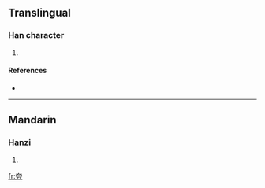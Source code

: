 ==Translingual==

===Han character===
{{Han char|rn=37|rad=大|as=04|sn=7|four=|canj=大一一戈 (KMMI)}}

# {{defn|Han|sort=大04}}

====References====
* {{Han ref|kx=0250.080|dkj=05863|dj=0509.160|hdz=10529.060|uh=593D|ud=22845}}

----

==Mandarin==

===Hanzi===
{{cmn-hanzi|pin=[[yùn]] ([[yun4]])|wg=yün<sup>4</sup>}}

# {{defn|Mandarin|sort=大04}}

[[fr:夽]]